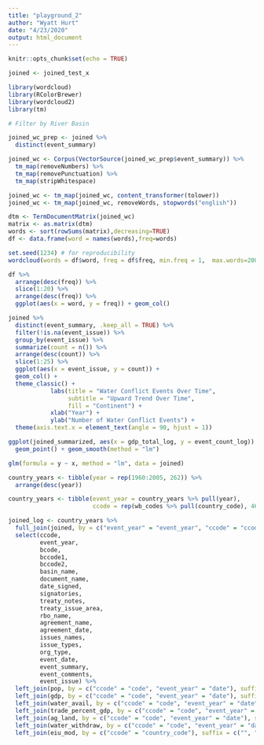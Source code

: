 ```yaml
---
title: "playground_2"
author: "Wyatt Hurt"
date: "4/23/2020"
output: html_document
---
```


```r
knitr::opts_chunk$set(echo = TRUE)

joined <- joined_test_x
```

```r
library(wordcloud)
library(RColorBrewer)
library(wordcloud2)
library(tm)

# Filter by River Basin

joined_wc_prep <- joined %>%
  distinct(event_summary)

joined_wc <- Corpus(VectorSource(joined_wc_prep$event_summary)) %>%
  tm_map(removeNumbers) %>%
  tm_map(removePunctuation) %>%
  tm_map(stripWhitespace)

joined_wc <- tm_map(joined_wc, content_transformer(tolower))
joined_wc <- tm_map(joined_wc, removeWords, stopwords("english"))

dtm <- TermDocumentMatrix(joined_wc) 
matrix <- as.matrix(dtm) 
words <- sort(rowSums(matrix),decreasing=TRUE) 
df <- data.frame(word = names(words),freq=words)

set.seed(1234) # for reproducibility 
wordcloud(words = df$word, freq = df$freq, min.freq = 1,  max.words=200, random.order=FALSE, rot.per=0.35, colors=brewer.pal(8, "Paired"), scale=c(3.5,0.25))

df %>%
  arrange(desc(freq)) %>% 
  slice(1:20) %>%
  arrange(desc(freq)) %>% 
  ggplot(aes(x = word, y = freq)) + geom_col()
```

```r
joined %>%
  distinct(event_summary, .keep_all = TRUE) %>%
  filter(!is.na(event_issue)) %>%
  group_by(event_issue) %>%
  summarize(count = n()) %>%
  arrange(desc(count)) %>%
  slice(1:25) %>%
  ggplot(aes(x = event_issue, y = count)) + 
  geom_col() + 
  theme_classic() +
            labs(title = "Water Conflict Events Over Time",
                 subtitle = "Upward Trend Over Time",
                 fill = "Continent") +
            xlab("Year") +
            ylab("Number of Water Conflict Events") + 
  theme(axis.text.x = element_text(angle = 90, hjust = 1))
```

```r

ggplot(joined_summarized, aes(x = gdp_total_log, y = event_count_log)) + 
  geom_point() + geom_smooth(method = "lm")

glm(formula = y ~ x, method = "lm", data = joined)
```

```r
country_years <- tibble(year = rep(1960:2005, 262)) %>%
  arrange(desc(year))

country_years <- tibble(event_year = country_years %>% pull(year),
                        ccode = rep(wb_codes %>% pull(country_code), 46))

joined_log <- country_years %>%
  full_join(joined, by = c("event_year" = "event_year", "ccode" = "ccode")) %>%
  select(ccode,
         event_year,
         bcode,
         bccode1,
         bccode2,
         basin_name,
         document_name, 
         date_signed, 
         signatories, 
         treaty_notes, 
         treaty_issue_area,
         rbo_name, 
         agreement_name, 
         agreement_date, 
         issues_names, 
         issue_types, 
         org_type,
         event_date,
         event_summary, 
         event_comments, 
         event_issue) %>%
  left_join(pop, by = c("ccode" = "code", "event_year" = "date"), suffix = c("", "_pop")) %>%
  left_join(gdp, by = c("ccode" = "code", "event_year" = "date"), suffix = c("", "_gdp")) %>%
  left_join(water_avail, by = c("ccode" = "code", "event_year" = "date"), suffix = c("", "_water"))%>%
  left_join(trade_percent_gdp, by = c("ccode" = "code", "event_year" = "date"), suffix = c("", "_trade_percent_gdp")) %>%
  left_join(ag_land, by = c("ccode" = "code", "event_year" = "date"), suffix = c("", "_ag_land")) %>%
  left_join(water_withdraw, by = c("ccode" = "code", "event_year" = "date"), suffix = c("", "_water_withdraw")) %>%
  left_join(eiu_mod, by = c("ccode" = "country_code"), suffix = c("", "_eiu_mod"))

```

